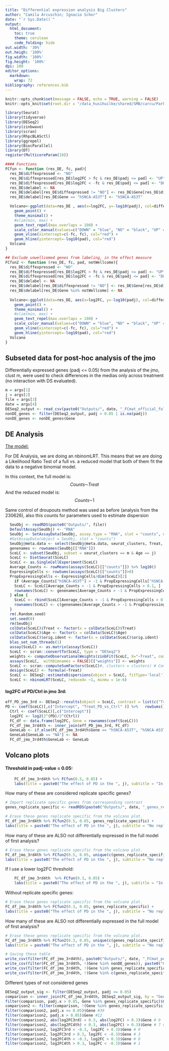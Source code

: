 ```yaml
---
title: "Differential expression analysis Big Clusters"
author: "Camila Arcuschin; Ignacio Schor"
date: "`r Sys.Date()`"
output: 
  html_document:
    toc: true
    theme: cerulean
    code_folding: hide
out.width: '30%'
out.heigh: '100%'
fig.width: '100%'
fig.height: '100%'
dpi: 100
editor_options: 
  markdown: 
    wrap: 72
bibliography: references.bib
---
```


```r
knitr::opts_chunk$set(message = FALSE, echo = TRUE, warning = FALSE)
knitr::opts_knit$set(root.dir = "/data_husihuilke/shared/SMB/carcu/Parkinsons_project/")
```

```r
library(Seurat)
library(tidyverse)
library(DESeq2)
library(zinbwave)
library(scran)
library(RhpcBLASctl)
library(ggrepel)
library(BiocParallel)
library(DT)
register(MulticoreParam(10))
```

```r
#### Functions
FCfun <- function (res_DE, fc, pad){
  res_DE$diffexpressed <- "NO"
  res_DE$diffexpressed[res_DE$log2FC > fc & res_DE$padj <= pad] <- "UP"
  res_DE$diffexpressed[res_DE$log2FC < -fc & res_DE$padj <= pad] <- "DOWN"
  res_DE$delabel <- NA
  res_DE$delabel[res_DE$diffexpressed != "NO"] <- res_DE$Gene[res_DE$diffexpressed != "NO"]
  res_DE$delabel[res_DE$Gene == "hSNCA-A53T"] <- "hSNCA-A53T"

  Volcano<-ggplot(data=res_DE , aes(x=log2FC, y=-log10(padj), col=diffexpressed, label=delabel)) +
    geom_point() +
    theme_minimal() +
    #xlim(min, max) +
    geom_text_repel(max.overlaps = 100) +
    scale_color_manual(values=c("DOWN" = "blue", "NO" = "black", "UP" = "red")) +
    geom_vline(xintercept=c(-fc, fc), col="red") +
    geom_hline(yintercept=-log10(pad), col="red")
  Volcano
}

## Exclude unwellcomed genes from labeling, in the effect measure
FCfun2 <- function (res_DE, fc, pad, notWellcome){
  res_DE$diffexpressed <- "NO"
  res_DE$diffexpressed[res_DE$log2FC > fc & res_DE$padj <= pad] <- "UP"
  res_DE$diffexpressed[res_DE$log2FC < -fc & res_DE$padj <= pad] <- "DOWN"
  res_DE$delabel <- NA
  res_DE$delabel[res_DE$diffexpressed != "NO"] <- res_DE$Gene[res_DE$diffexpressed != "NO"]
  res_DE$delabel[res_DE$Gene %in% notWellcome] <- NA
  
  Volcano<-ggplot(data=res_DE, aes(x=log2FC, y=-log10(padj), col=diffexpressed, label=delabel, alpha = !(Gene %in% notWellcome))) +
    geom_point() +
    theme_minimal() +
    #xlim(min, max) +
    geom_text_repel(max.overlaps = 100) + 
    scale_color_manual(values=c("DOWN" = "blue", "NO" = "black", "UP" = "red")) +
    geom_vline(xintercept=c(-fc, fc), col="red") +
    geom_hline(yintercept=-log10(pad), col="red")
  Volcano
}
```

## Subseted data for post-hoc analysis of the jmo

Differentially expressed genes (padj <= 0.05) from the analysis of the jmo, clust m, were used to check differences in the medias only across treatment (no interaction with DS evaluated).

```r
m = args[1]
j = args[2]
file = args[3]
date = args[4]
DESeq2_output <- read_csv(paste0("Outputs/", date, "_FCmat_official_full_log2FC_clust", m, "_", j, "_LC.csv"))
nonDE_genes <- filter(DESeq2_output, padj > 0.05 | is.na(padj))
nonDE_genes <- nonDE_genes$Gene
```


## DE Analysis

[The model:]{.underline}

For DE Analysis, we are doing an nbinomLRT. This means that we are doing
a Likelihood Ratio Test of a full vs. a reduced model that both of them
fit the data to a negative binomial model.

In this context, the full model is:
$$Counts  ⁓   Treat$$
And the reduced model is: $$Counts  ⁓  1$$


Same control of droupouts method was used as before (analysis from the 230626), also this counts for parameters used to estimate dispersion


```r

  SeuObj <- readRDS(paste0("Outputs/", file))
  DefaultAssay(SeuObj) <- "RNA"
  SeuObj <- SetAssayData(SeuObj, assay.type = "RNA", slot = "counts", new.data = round(GetAssayData(SeuObj, slot = "counts"), 0))
  #GetAssayData(object = SeuObj, slot = "counts")
  SeuObj@meta.data <- select(SeuObj@meta.data, seurat_clusters, Treat, Age, orig.ident)
  genenames <- rownames(SeuObj[["RNA"]]) 
  SceLC <- subset(SeuObj, subset = seurat_clusters == m & Age == j)
  SceLC <- DietSeurat(SceLC)
  SceLC <- as.SingleCellExperiment(SceLC)
  Average_Counts <- rowMeans(assays(SceLC)[["counts"]]) %>% log10()
  ExpressingCells <- rowSums(assays(SceLC)[["counts"]]>0)
  PropExpressingCells <- ExpressingCells/dim(SceLC)[2]
    if (Average_Counts["hSNCA-A53T"] > -1 & PropExpressingCells["hSNCA-A53T"] > 0.1){
    SceLC <- SceLC[Average_Counts > -1 & PropExpressingCells > 0.1, ]
    rownames(SceLC) <- genenames[Average_Counts > -1 & PropExpressingCells > 0.1]
  } else {
    SceLC <- rbind(SceLC[Average_Counts > -1 & PropExpressingCells > 0.1, ], SceLC["hSNCA-A53T",])
    rownames(SceLC) <- c(genenames[Average_Counts > -1 & PropExpressingCells > 0.1], "hSNCA-A53T")
  }
  rm(.Random.seed)
  set.seed(0)
  rm(SeuObj)
  colData(SceLC)$Treat <- factor(x = colData(SceLC)$Treat)
  colData(SceLC)$Age <- factor(x = colData(SceLC)$Age)
  colData(SceLC)$orig.ident <- factor(x = colData(SceLC)$orig.ident)
  blas_set_num_threads(1)
  assay(SceLC) <- as.matrix(assay(SceLC))
  SceLC <- scran::convertTo(SceLC, type = "DESeq2")
  weights <- computeObservationalWeights(zinbFit(SceLC, X="~Treat", commondispersion = TRUE, epsilon=1e12), counts(SceLC))
  assays(SceLC,  withDimnames = FALSE)[["weights"]] <- weights
  SceLC <- scran::computeSumFactors(SceLC)#, clusters = clusters) # Compute sizeFactors for each cell avoiding biases because of dropouts (using deconvolution method by scran).
  design(SceLC) <- formula(~Treat)
  SceLC <- DESeq2::estimateDispersions(object = SceLC, fitType='local') # fitType "local" because the algorithm couldn't find parameters a and b to fit a function between mean and variance (and that is because is preatty plain the relationship)
  SceLC <- nbinomLRT(SceLC, reduced= ~1, minmu = 1e-6)
```

#### log2FC of PD/Ctrl in jmo 3rd:

```r
eff_PD_jmo_3rd <- DESeq2::results(object = SceLC, contrast = list(c("Treat_PD_vs_Ctrl")), alpha = 0.05, independentFiltering=F, cooksCutoff=F ) %>% data.frame() %>% mutate(Gene = rownames(.))
PD <- coef(SceLC)[,c("Intercept", "Treat_PD_vs_Ctrl" )] %>%   rowSums()
  Ctrl <- coef(SceLC)[,c("Intercept")]
  log2FC <- log2(2^(PD)/2^(Ctrl))
  FC_df <- data.frame(log2FC, Gene = rownames(coef(SceLC)))
  FC_df_jmo_3rd4th <- inner_join(eff_PD_jmo_3rd, FC_df)
  GeneLab <- if_else(FC_df_jmo_3rd4th$Gene == "hSNCA-A53T", "hSNCA-A53T", "NA")
  GeneLab[GeneLab == "NA"] <- NA
  FC_df_jmo_3rd4th$GeneLab <- GeneLab
```


## Volcano plots

#### Threshold in padj-value = 0.05:

```r
    FC_df_jmo_3rd4th %>% FCfun(0.5, 0.05) + 
    labs(title = paste0("The effect of PD in the ", j), subtitle = "In the 3rd4th DS")
```

How many of these are considered replicate specific genes?
```r
# Import replicate specific genes from corresponding contrast
genes_replicate_specific <- readRDS(paste0("Outputs/", date, "_genes_replicate_specific_clust", m, "_", j, "_LC.rds"))

# Erase these genes replicate specific from the volcano plot.
FC_df_jmo_3rd4th %>% FCfun2(0.5, 0.05, genes_replicate_specific) + 
labs(title = paste0("The effect of PD in the ", j), subtitle = "No replicate specific")
```

How many of these are ALSO not differentially expressed in the full model of first analysis?
```r
# Erase these genes replicate specific from the volcano plot.
FC_df_jmo_3rd4th %>% FCfun2(0.5, 0.05, unique(c(genes_replicate_specific, nonDE_genes))) + 
labs(title = paste0("The effect of PD in the ", j), subtitle = "No replicate specific neither nonDE on full model")
```

If I use a lower log2FC threshold:

```r
    FC_df_jmo_3rd4th  %>% FCfun(0.3, 0.05) + 
    labs(title = paste0("The effect of PD in the ", j), subtitle = "In the 3rd4th DS")
```

Without replicate specific genes:
```r
# Erase these genes replicate specific from the volcano plot.
FC_df_jmo_3rd4th %>% FCfun2(0.3, 0.05, genes_replicate_specific) + 
labs(title = paste0("The effect of PD in the ", j), subtitle = "No replicate specific")
```

How many of these are ALSO not differentially expressed in the full model of first analysis?
```r
# Erase these genes replicate specific from the volcano plot.
FC_df_jmo_3rd4th %>% FCfun2(0.3, 0.05, unique(c(genes_replicate_specific, nonDE_genes))) + 
labs(title = paste0("The effect of PD in the ", j), subtitle = "No replicate specific neither nonDE on full model")
```

```r
# Saving these table
write_csv(filter(FC_df_jmo_3rd4th), paste0("Outputs/", date, "_FCmat_posthoc_nofilter_log2FC_clust", m, "_", j, "_LC.csv"))
write_csv(filter(FC_df_jmo_3rd4th, !(Gene %in% nonDE_genes)), paste0("Outputs/", date, "_FCmat_posthoc_nonDEfilter_log2FC_clust", m, "_", j, "_LC.csv"))
write_csv(filter(FC_df_jmo_3rd4th, !(Gene %in% genes_replicate_specific)), paste0("Outputs/", date, "_FCmat_replicatefilter_official_log2FC_clust", m, "_", j, "_LC.csv"))
write_csv(filter(FC_df_jmo_3rd4th, !(Gene %in% c(genes_replicate_specific, nonDE_genes))), paste0("Outputs/", date, "_FCmat_nonDEreplicatefilter_log2FC_clust", m, "_", j, "_LC.csv"))
```

Different types of not considered genes

```r
DESeq2_output_sig <- filter(DESeq2_output, padj <= 0.05)
comparison <- inner_join(FC_df_jmo_3rd4th, DESeq2_output_sig, by = "Gene")
filter(comparison, padj.x > 0.05, Gene %in% genes_replicate_specific)$Gene # 7, entre ellos hSNCA-A53T
comparison2 <- filter(comparison, !(Gene %in% genes_replicate_specific))
filter(comparison2, padj.x <= 0.05)$Gene #39
filter(comparison2, padj.x > 0.05)$Gene #12 
filter(comparison2, abs(log2FC3rd) < 0.3, abs(log2FC) > 0.3)$Gene # 9 
filter(comparison2, abs(log2FC4th) < 0.3, abs(log2FC) > 0.3)$Gene # 7 distintos
filter(comparison2, log2FC3rd < -0.3, log2FC > 0.3)$Gene # 0 
filter(comparison2, log2FC3rd > 0.3, log2FC < -0.3)$Gene # 3
filter(comparison2, log2FC4th < -0.3, log2FC > 0.3)$Gene # 0 
filter(comparison2, log2FC4th > 0.3, log2FC < -0.3)$Gene # 1
```

